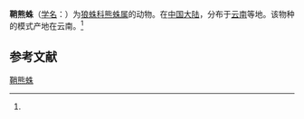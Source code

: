 {{Speciesbox
| name = 鞘熊蛛
| status = 
| status_system = 
| image = 
| genus = Arctosa
| species = vaginalis
| authority = (Yu et Song, 1988)<ref name='id13799'>{{cite web| url =http://www.bioinfo.cn/db05/BjdwSpecies.php?action=view&id=13799| title =鞘熊蛛| work =《中国动物物种编目数据库》| publisher =中国科学院微生物研究所| author =中国科学院动物研究所| accessdate =2009-04-28| deadurl =yes| archiveurl =https://web.archive.org/web/20160305060243/http://www.bioinfo.cn/db05/BjdwSpecies.php?action=view&id=13799| archivedate =2016-03-05}}</ref>
}}

'''鞘熊蛛'''（[[学名|学名]]：{{lang|la|''Arctosa vaginalis''}}）为[[狼蛛科|狼蛛科]][[熊蛛属|熊蛛属]]的动物。在[[中国大陆|中国大陆]]，分布于[[云南|云南]]等地。该物种的模式产地在云南。<ref name='id13799'/>

== 参考文献 ==
{{reflist}}

{{Wikispecies|Arctosa vaginalis}}
{{Taxonbar|from=Q2308479}}

[[Category:熊蛛属|鞘熊蛛]]


{{蜘蛛小作品}}